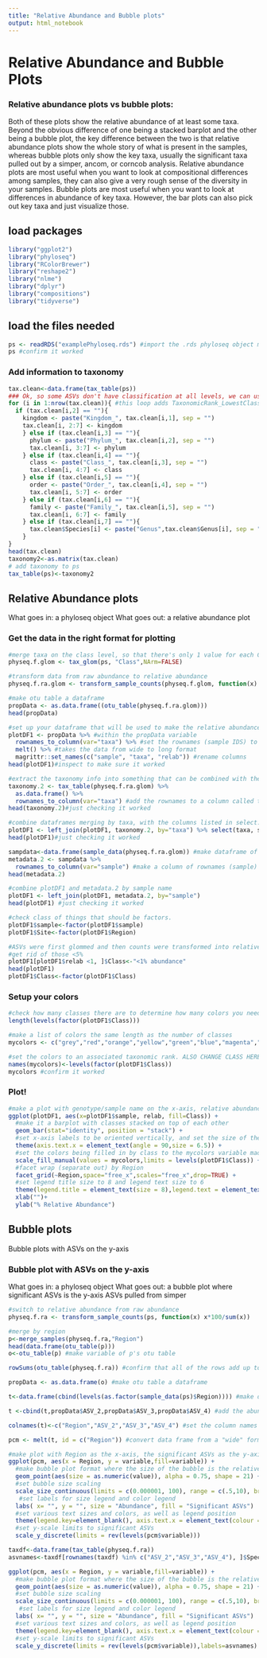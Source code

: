```yaml
---
title: "Relative Abundance and Bubble plots"
output: html_notebook
---
```


# Relative Abundance and Bubble Plots

### Relative abundance plots vs bubble plots:
Both of these plots show the relative abundance of at least some taxa. Beyond the obvious difference of one being a stacked barplot and the other being a bubble plot, the key difference between the two is that relative abundance plots show the whole story of what is present in the samples, whereas bubble plots only show the key taxa, usually the significant taxa pulled out by a simper, ancom, or corncob analysis. Relative abundance plots are most useful when you want to look at compositional differences among samples, they can also give a very rough sense of the diversity in your samples. Bubble plots are most useful when you want to look at differences in abundance of key taxa. However, the bar plots can also pick out key taxa and just visualize those.

## load packages
```r
library("ggplot2")
library("phyloseq")
library("RColorBrewer")
library("reshape2")
library("nlme")
library("dplyr")
library("compositions")
library("tidyverse")
```

## load the files needed
```r
ps <- readRDS("examplePhyloseq.rds") #import the .rds phyloseq object made in the intro to phyloseq notebook
ps #confirm it worked

```

### Add information to taxonomy
```r
tax.clean<-data.frame(tax_table(ps))
### Ok, so some ASVs don't have classification at all levels, we can use the following for loop to add some info
for (i in 1:nrow(tax.clean)){ #this loop adds TaxonomicRank_LowestClassification to blanks
  if (tax.clean[i,2] == ""){
    kingdom <- paste("Kingdom_", tax.clean[i,1], sep = "")
    tax.clean[i, 2:7] <- kingdom
    } else if (tax.clean[i,3] == ""){
      phylum <- paste("Phylum_", tax.clean[i,2], sep = "")
      tax.clean[i, 3:7] <- phylum
    } else if (tax.clean[i,4] == ""){
      class <- paste("Class_", tax.clean[i,3], sep = "")
      tax.clean[i, 4:7] <- class
    } else if (tax.clean[i,5] == ""){
      order <- paste("Order_", tax.clean[i,4], sep = "")
      tax.clean[i, 5:7] <- order
    } else if (tax.clean[i,6] == ""){
      family <- paste("Family_", tax.clean[i,5], sep = "")
      tax.clean[i, 6:7] <- family
    } else if (tax.clean[i,7] == ""){
      tax.clean$Species[i] <- paste("Genus",tax.clean$Genus[i], sep = "_")
    }
}
head(tax.clean)
taxonomy2<-as.matrix(tax.clean)
# add taxonomy to ps
tax_table(ps)<-taxonomy2

```

## Relative Abundance plots

What goes in: a phyloseq object
What goes out: a relative abundance plot

### Get the data in the right format for plotting
```r
#merge taxa on the class level, so that there's only 1 value for each Class CHANGE HERE IF YOU WANT A DIFFERENT TAXONOMIC LEVEL
physeq.f.glom <- tax_glom(ps, "Class",NArm=FALSE) 

#transform data from raw abundance to relative abundance
physeq.f.ra.glom <- transform_sample_counts(physeq.f.glom, function(x) x*100/sum(x)) 

#make otu table a dataframe
propData <- as.data.frame((otu_table(physeq.f.ra.glom))) 
head(propData)

#set up your dataframe that will be used to make the relative abundance plot
plotDF1 <- propData %>% #within the propData variable
  rownames_to_column(var="taxa") %>% #set the rownames (sample IDS) to a column
  melt() %>% #takes the data from wide to long format
  magrittr::set_names(c("sample", "taxa", "relab")) #rename columns
head(plotDF1)#inspect to make sure it worked

#extract the taxonomy info into something that can be combined with the plot dataframe
taxonomy.2 <- tax_table(physeq.f.ra.glom) %>%
  as.data.frame() %>%
  rownames_to_column(var="taxa") #add the rownames to a column called taxa
head(taxonomy.2)#just checking it worked

#combine dataframes merging by taxa, with the columns listed in select. ALSO CHANGE CLASS HERE IF YOU WANT A DIFFERENT TAXONOMIC RANK
plotDF1 <- left_join(plotDF1, taxonomy.2, by="taxa") %>% select(taxa, sample, relab, Class) 
head(plotDF1)#just checking it worked

sampdata<-data.frame(sample_data(physeq.f.ra.glom)) #make dataframe of the sample data
metadata.2 <- sampdata %>%
  rownames_to_column(var="sample") #make a column of rownames (sample)
head(metadata.2)

#combine plotDF1 and metadata.2 by sample name
plotDF1 <- left_join(plotDF1, metadata.2, by="sample") 
head(plotDF1) #just checking it worked

#check class of things that should be factors.
plotDF1$sample<-factor(plotDF1$sample) 
plotDF1$Site<-factor(plotDF1$Region) 

#ASVs were first glommed and then counts were transformed into relative abundaces. ITS2 types that made up less than 5% of a sample's relative abundance were grouped into a <5% category to simplify the visualization in Figure 7. 
#get rid of those <5% 
plotDF1[plotDF1$relab <1, ]$Class<-"<1% abundance"
head(plotDF1)
plotDF1$Class<-factor(plotDF1$Class) 
```

### Setup your colors
```r
#check how many classes there are to determine how many colors you need
length(levels(factor(plotDF1$Class))) 

#make a list of colors the same length as the number of classes
mycolors <- c("grey","red","orange","yellow","green","blue","magenta","darkorchid4") 

#set the colors to an associated taxonomic rank. ALSO CHANGE CLASS HERE IF YOU WANT A DIFFERENT TAXONOMIC RANK
names(mycolors)<-levels(factor(plotDF1$Class)) 
mycolors #confirm it worked

```

### Plot!
```r
#make a plot with genotype/sample name on the x-axis, relative abundance on the y-axis, and color filled by Class. ALSO CHANGE CLASS HERE IF YOU WANT A DIFFERENT TAXONOMIC RANK
ggplot(plotDF1, aes(x=plotDF1$sample, relab, fill=Class)) + 
  #make it a barplot with classes stacked on top of each other
  geom_bar(stat="identity", position = "stack") + 
  #set x-axis labels to be oriented vertically, and set the size of the text to 6.5
  theme(axis.text.x = element_text(angle = 90,size = 6.5)) + 
  #set the colors being filled in by class to the mycolors variable made earlier
  scale_fill_manual(values = mycolors,limits = levels(plotDF1$Class)) + 
  #facet wrap (separate out) by Region
  facet_grid(~Region,space="free_x",scales="free_x",drop=TRUE) + 
  #set legend title size to 8 and legend text size to 6
  theme(legend.title = element_text(size = 8),legend.text = element_text(size = 6),legend.position = "bottom")+
  xlab("")+
  ylab("% Relative Abundance")

```

## Bubble plots
Bubble plots with ASVs on the y-axis

### Bubble plot with ASVs on the y-axis

What goes in: a phyloseq object
What goes out: a bubble plot where significant ASVs is the y-axis
ASVs pulled from simper
```r
#switch to relative abundance from raw abundance
physeq.f.ra <- transform_sample_counts(ps, function(x) x*100/sum(x)) 

#merge by region
p<-merge_samples(physeq.f.ra,"Region")
head(data.frame(otu_table(p)))
o<-otu_table(p) #make variable of p's otu table

rowSums(otu_table(physeq.f.ra)) #confirm that all of the rows add up to 100 (this makes sure that the data is actually in relative abundance format)

propData <- as.data.frame(o) #make otu table a dataframe

t<-data.frame(cbind(levels(as.factor(sample_data(ps)$Region)))) #make dataframe with region

t <-cbind(t,propData$ASV_2,propData$ASV_3,propData$ASV_4) #add the abundance data of the 3 ASVs from the simper to the dataframe 

colnames(t)<-c("Region","ASV_2","ASV_3","ASV_4") #set the column names

pcm <- melt(t, id = c("Region")) #convert data frame from a "wide" format to a "long" format

#make plot with Region as the x-axis, the significant ASVs as the y-axis, and color filled by the significant ASVs
ggplot(pcm, aes(x = Region, y = variable,fill=variable)) + 
  #make bubble plot format where the size of the bubble is the relative abundance
  geom_point(aes(size = as.numeric(value)), alpha = 0.75, shape = 21) +  
  #set bubble size scaling
  scale_size_continuous(limits = c(0.000001, 100), range = c(.5,10), breaks = c(1,25,50,75)) + 
   #set labels for size legend and color legend
  labs( x= "", y = "", size = "Abundance", fill = "Significant ASVs")  +
  #set various text sizes and colors, as well as legend position
  theme(legend.key=element_blank(), axis.text.x = element_text(colour = "black", size = 12, face = "bold", angle = 90, vjust = 0.3, hjust = 1), axis.text.y = element_text(colour = "black", face = "bold", size = 11), legend.text = element_text(size = 10, face ="bold", colour ="black"), legend.title = element_text(size = 12, face = "bold"), panel.background = element_blank(), panel.border = element_rect(colour = "black", fill = NA, size = 1.2), legend.position = "right") + 
  #set y-scale limits to significant ASVs
  scale_y_discrete(limits = rev(levels(pcm$variable))) 

taxdf<-data.frame(tax_table(physeq.f.ra))
asvnames<-taxdf[rownames(taxdf) %in% c("ASV_2","ASV_3","ASV_4"), ]$Species

ggplot(pcm, aes(x = Region, y = variable,fill=variable)) + 
  #make bubble plot format where the size of the bubble is the relative abundance
  geom_point(aes(size = as.numeric(value)), alpha = 0.75, shape = 21) +  
  #set bubble size scaling
  scale_size_continuous(limits = c(0.000001, 100), range = c(.5,10), breaks = c(1,25,50,75)) + 
   #set labels for size legend and color legend
  labs( x= "", y = "", size = "Abundance", fill = "Significant ASVs")  +
  #set various text sizes and colors, as well as legend position
  theme(legend.key=element_blank(), axis.text.x = element_text(colour = "black", size = 12, face = "bold", angle = 90, vjust = 0.3, hjust = 1), axis.text.y = element_text(colour = "black", face = "bold", size = 11), legend.text = element_text(size = 10, face ="bold", colour ="black"), legend.title = element_text(size = 12, face = "bold"), panel.background = element_blank(), panel.border = element_rect(colour = "black", fill = NA, size = 1.2), legend.position = "right") + 
  #set y-scale limits to significant ASVs
  scale_y_discrete(limits = rev(levels(pcm$variable)),labels=asvnames) #add labels here

```

